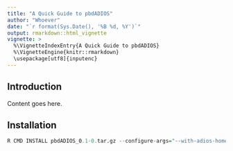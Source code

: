 ```yaml
---
title: "A Quick Guide to pbdADIOS"
author: "Whoever"
date: "`r format(Sys.Date(), '%B %d, %Y')`"
output: rmarkdown::html_vignette
vignette: >
  %\VignetteIndexEntry{A Quick Guide to pbdADIOS}
  %\VignetteEngine{knitr::rmarkdown}
  \usepackage[utf8]{inputenc}
---
```


## Introduction

Content goes here.



## Installation

```r
R CMD INSTALL pbdADIOS_0.1-0.tar.gz --configure-args="--with-adios-home=/path/to/adios"
```
